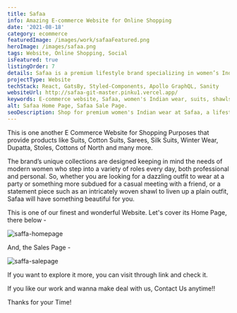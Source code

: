 ```yaml
---
title: Safaa
info: Amazing E-commerce Website for Online Shopping
date: '2021-08-18'
category: ecommerce
featuredImage: /images/work/safaaFeatured.png
heroImage: /images/safaa.png
tags: Website, Online Shopping, Social
isFeatured: true
listingOrder: 7
details: Safaa is a premium lifestyle brand specializing in women’s Indian wear that takes pride in reinterpreting Indian culture and heritage in the contemporary world. Safaa works with artisans and designers from all over India to create exquisite, handcrafted pieces of womenswear including suits, shawls, and stoles, provided with its website on internet.
projectType: Website
techStack: React, GatsBy, Styled-Components, Apollo GraphQL, Sanity
websiteUrl: http://safaa-git-master.pinku1.vercel.app/
keywords: E-commerce website, Safaa, women's Indian wear, suits, shawls, stoles, handcrafted pieces, modern women, party outfits, casual meeting, statement pieces, intricate woven shawls, plain outfits, beautiful products.
alt: Safaa Home Page, Safaa Sale Page.
seoDescription: Shop for premium women's Indian wear at Safaa, a lifestyle brand specializing in reinterpreting Indian culture and heritage for the contemporary world. Browse our unique collections of suits, shawls, stoles and more, handcrafted by artisans from all over India. Visit our website today.
---
```


This is one another E Commerce Website for Shopping Purposes that provide products like Suits, Cotton Suits, Sarees, Silk Suits, Winter Wear, Dupatta, Stoles, Cottons of North and many more.

The brand’s unique collections are designed keeping in mind the needs of modern women who step into a variety of roles every day, both professional and personal. So, whether you are looking for a dazzling outfit to wear at a party or something more subdued for a casual meeting with a friend, or a statement piece such as an intricately woven shawl to liven up a plain outfit, Safaa will have something beautiful for you.

This is one of our finest and wonderful Website.
Let's cover its Home Page, there below -

![saffa-homepage](../images/safaa-home-page.jpeg)

And, the Sales Page -

![saffa-salepage](../images/safaa-sale-page.jpeg)

If you want to explore it more, you can visit through link and check it.

If you like our work and wanna make deal with us, Contact Us anytime!!

Thanks for your Time!
